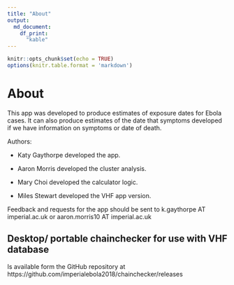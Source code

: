 ```yaml
---
title: "About"
output: 
  md_document:
    df_print:
      "kable"
---
```


```r
knitr::opts_chunk$set(echo = TRUE)
options(knitr.table.format = 'markdown')
```

# About

This app was developed to produce estimates of exposure dates for Ebola cases. It can also produce estimates of the date that symptoms developed if we have information on symptoms or date of death.

Authors: 

* Katy Gaythorpe developed the app. 

* Aaron Morris developed the cluster analysis.

* Mary Choi developed the calculator logic.

* Miles Stewart developed the VHF app version. 

Feedback and requests for the app should be sent to k.gaythorpe AT imperial.ac.uk or aaron.morris10 AT imperial.ac.uk

## Desktop/ portable chainchecker for use with VHF database

Is available form the GitHub repository at https://github.com/imperialebola2018/chainchecker/releases 